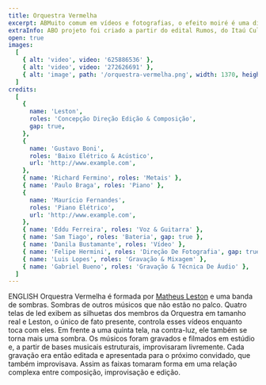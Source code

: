 ```yaml
---
title: Orquestra Vermelha
excerpt: ABMuito comum em vídeos e fotografias, o efeito moiré é uma distorção ótica que surge quando dois padrões regulares, como linhas paralelas ou grades, são sobrepostos com leves variações de angulação.
extraInfo: ABO projeto foi criado a partir do edital Rumos, do Itaú Cultural, e já se apresentou em diversos espaços culturais e festivais ao longo dos anos. Em 2019 foi lançado o álbum do projeto, disponível tem todas as plataformas de streaming.
open: true
images:
  [
    { alt: 'video', video: '625886536' },
    { alt: 'video', video: '272626691' },
    { alt: 'image', path: '/orquestra-vermelha.png', width: 1370, height: 504 },
  ]
credits:
  [
    {
      name: 'Leston',
      roles: 'Concepção Direção Edição & Composição',
      gap: true,
    },
    {
      name: 'Gustavo Boni',
      roles: 'Baixo Elétrico & Acústico',
      url: 'http://www.example.com',
    },
    { name: 'Richard Fermino', roles: 'Metais' },
    { name: 'Paulo Braga', roles: 'Piano' },
    {
      name: 'Maurício Fernandes',
      roles: 'Piano Elétrico',
      url: 'http://www.example.com',
    },
    { name: 'Eddu Ferreira', roles: 'Voz & Guitarra' },
    { name: 'Sam Tiago', roles: 'Bateria', gap: true },
    { name: 'Danila Bustamante', roles: 'Vídeo' },
    { name: 'Felipe Hermini', roles: 'Direção De Fotografia', gap: true },
    { name: 'Luis Lopes', roles: 'Gravação & Mixagem' },
    { name: 'Gabriel Bueno', roles: 'Gravação & Técnica De Áudio' },
  ]
---
```


ENGLISH Orquestra Vermelha é formada por [Matheus Leston](http://example.com) e uma banda de sombras. Sombras de outros músicos que não estão no palco. Quatro telas de led exibem as silhuetas dos membros da Orquestra em tamanho real e Leston, o único de fato presente, controla esses vídeos enquanto toca com eles. Em frente a uma quinta tela, na contra-luz, ele também se torna mais uma sombra. Os músicos foram gravados e filmados em estúdio e, a partir de bases musicais estruturais, improvisaram livremente. Cada gravação era então editada e apresentada para o próximo convidado, que também improvisava. Assim as faixas tomaram forma em uma relação complexa entre composição, improvisação e edição.
